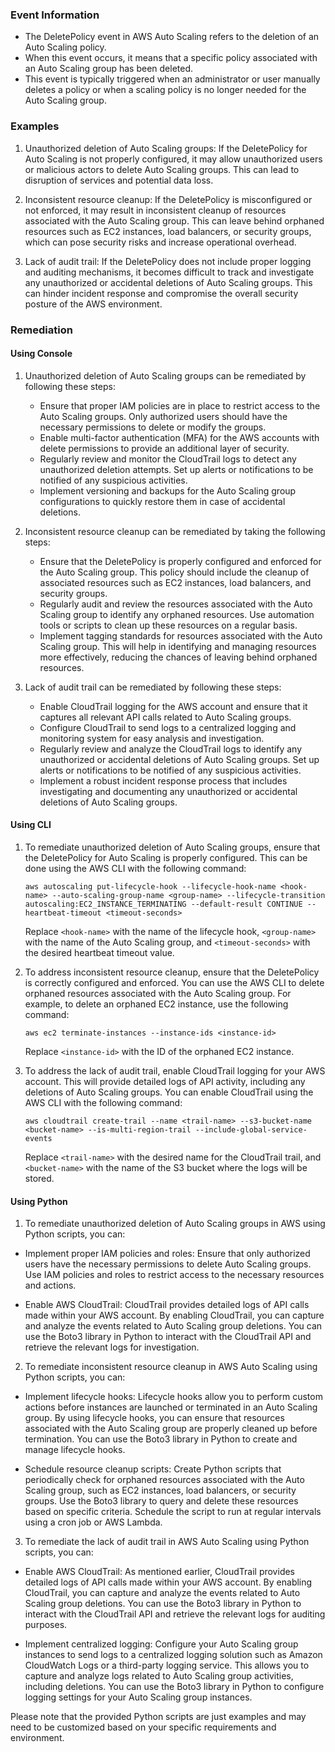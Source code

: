 
### Event Information

- The DeletePolicy event in AWS Auto Scaling refers to the deletion of an Auto Scaling policy.
- When this event occurs, it means that a specific policy associated with an Auto Scaling group has been deleted.
- This event is typically triggered when an administrator or user manually deletes a policy or when a scaling policy is no longer needed for the Auto Scaling group.


### Examples

1. Unauthorized deletion of Auto Scaling groups: If the DeletePolicy for Auto Scaling is not properly configured, it may allow unauthorized users or malicious actors to delete Auto Scaling groups. This can lead to disruption of services and potential data loss.

2. Inconsistent resource cleanup: If the DeletePolicy is misconfigured or not enforced, it may result in inconsistent cleanup of resources associated with the Auto Scaling group. This can leave behind orphaned resources such as EC2 instances, load balancers, or security groups, which can pose security risks and increase operational overhead.

3. Lack of audit trail: If the DeletePolicy does not include proper logging and auditing mechanisms, it becomes difficult to track and investigate any unauthorized or accidental deletions of Auto Scaling groups. This can hinder incident response and compromise the overall security posture of the AWS environment.

### Remediation

#### Using Console

1. Unauthorized deletion of Auto Scaling groups can be remediated by following these steps:
   - Ensure that proper IAM policies are in place to restrict access to the Auto Scaling groups. Only authorized users should have the necessary permissions to delete or modify the groups.
   - Enable multi-factor authentication (MFA) for the AWS accounts with delete permissions to provide an additional layer of security.
   - Regularly review and monitor the CloudTrail logs to detect any unauthorized deletion attempts. Set up alerts or notifications to be notified of any suspicious activities.
   - Implement versioning and backups for the Auto Scaling group configurations to quickly restore them in case of accidental deletions.

2. Inconsistent resource cleanup can be remediated by taking the following steps:
   - Ensure that the DeletePolicy is properly configured and enforced for the Auto Scaling group. This policy should include the cleanup of associated resources such as EC2 instances, load balancers, and security groups.
   - Regularly audit and review the resources associated with the Auto Scaling group to identify any orphaned resources. Use automation tools or scripts to clean up these resources on a regular basis.
   - Implement tagging standards for resources associated with the Auto Scaling group. This will help in identifying and managing resources more effectively, reducing the chances of leaving behind orphaned resources.

3. Lack of audit trail can be remediated by following these steps:
   - Enable CloudTrail logging for the AWS account and ensure that it captures all relevant API calls related to Auto Scaling groups.
   - Configure CloudTrail to send logs to a centralized logging and monitoring system for easy analysis and investigation.
   - Regularly review and analyze the CloudTrail logs to identify any unauthorized or accidental deletions of Auto Scaling groups. Set up alerts or notifications to be notified of any suspicious activities.
   - Implement a robust incident response process that includes investigating and documenting any unauthorized or accidental deletions of Auto Scaling groups.

#### Using CLI

1. To remediate unauthorized deletion of Auto Scaling groups, ensure that the DeletePolicy for Auto Scaling is properly configured. This can be done using the AWS CLI with the following command:

   ```
   aws autoscaling put-lifecycle-hook --lifecycle-hook-name <hook-name> --auto-scaling-group-name <group-name> --lifecycle-transition autoscaling:EC2_INSTANCE_TERMINATING --default-result CONTINUE --heartbeat-timeout <timeout-seconds>
   ```

   Replace `<hook-name>` with the name of the lifecycle hook, `<group-name>` with the name of the Auto Scaling group, and `<timeout-seconds>` with the desired heartbeat timeout value.

2. To address inconsistent resource cleanup, ensure that the DeletePolicy is correctly configured and enforced. You can use the AWS CLI to delete orphaned resources associated with the Auto Scaling group. For example, to delete an orphaned EC2 instance, use the following command:

   ```
   aws ec2 terminate-instances --instance-ids <instance-id>
   ```

   Replace `<instance-id>` with the ID of the orphaned EC2 instance.

3. To address the lack of audit trail, enable CloudTrail logging for your AWS account. This will provide detailed logs of API activity, including any deletions of Auto Scaling groups. You can enable CloudTrail using the AWS CLI with the following command:

   ```
   aws cloudtrail create-trail --name <trail-name> --s3-bucket-name <bucket-name> --is-multi-region-trail --include-global-service-events
   ```

   Replace `<trail-name>` with the desired name for the CloudTrail trail, and `<bucket-name>` with the name of the S3 bucket where the logs will be stored.

#### Using Python

1. To remediate unauthorized deletion of Auto Scaling groups in AWS using Python scripts, you can:

- Implement proper IAM policies and roles: Ensure that only authorized users have the necessary permissions to delete Auto Scaling groups. Use IAM policies and roles to restrict access to the necessary resources and actions.

- Enable AWS CloudTrail: CloudTrail provides detailed logs of API calls made within your AWS account. By enabling CloudTrail, you can capture and analyze the events related to Auto Scaling group deletions. You can use the Boto3 library in Python to interact with the CloudTrail API and retrieve the relevant logs for investigation.

2. To remediate inconsistent resource cleanup in AWS Auto Scaling using Python scripts, you can:

- Implement lifecycle hooks: Lifecycle hooks allow you to perform custom actions before instances are launched or terminated in an Auto Scaling group. By using lifecycle hooks, you can ensure that resources associated with the Auto Scaling group are properly cleaned up before termination. You can use the Boto3 library in Python to create and manage lifecycle hooks.

- Schedule resource cleanup scripts: Create Python scripts that periodically check for orphaned resources associated with the Auto Scaling group, such as EC2 instances, load balancers, or security groups. Use the Boto3 library to query and delete these resources based on specific criteria. Schedule the script to run at regular intervals using a cron job or AWS Lambda.

3. To remediate the lack of audit trail in AWS Auto Scaling using Python scripts, you can:

- Enable AWS CloudTrail: As mentioned earlier, CloudTrail provides detailed logs of API calls made within your AWS account. By enabling CloudTrail, you can capture and analyze the events related to Auto Scaling group deletions. You can use the Boto3 library in Python to interact with the CloudTrail API and retrieve the relevant logs for auditing purposes.

- Implement centralized logging: Configure your Auto Scaling group instances to send logs to a centralized logging solution such as Amazon CloudWatch Logs or a third-party logging service. This allows you to capture and analyze logs related to Auto Scaling group activities, including deletions. You can use the Boto3 library in Python to configure logging settings for your Auto Scaling group instances.

Please note that the provided Python scripts are just examples and may need to be customized based on your specific requirements and environment.

